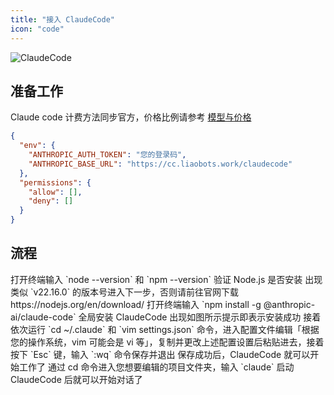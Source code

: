 ```yaml
---
title: "接入 ClaudeCode"
icon: "code"
---
```


![ClaudeCode](/images/API/ClaudeCode/claudecode-icon.png)

## 准备工作

Claude code 计费方法同步官方，价格比例请参考 [模型与价格](/aggregation/Model-Price.mdx)

```json settings.json {2,3}
{
  "env": {
    "ANTHROPIC_AUTH_TOKEN": "您的登录码",
    "ANTHROPIC_BASE_URL": "https://cc.liaobots.work/claudecode"
  },
  "permissions": {
    "allow": [],
    "deny": []
  }
}
```

## 流程

<Steps>
  <Step title="第一步">
    <Card title="验证 Node.js 是否安装" img="/images/API/ClaudeCode/step-1.png">
      打开终端输入 `node --version` 和 `npm --version` 验证 Node.js 是否安装
      出现类似 `v22.16.0` 的版本号进入下一步，否则请前往官网下载 https://nodejs.org/en/download/
    </Card>
  </Step>
  <Step title="第二步">
    <Card title="安装 ClaudeCode" img="/images/API/ClaudeCode/step-2.png">
      打开终端输入 `npm install -g @anthropic-ai/claude-code` 全局安装 ClaudeCode
      出现如图所示提示即表示安装成功
    </Card>
  </Step>
  <Step title="第三步">
    <Card title="编辑配置文件" img="/images/API/ClaudeCode/step-3.png">
      接着依次运行 `cd ~/.claude` 和 `vim settings.json` 命令，进入配置文件编辑「根据您的操作系统，vim 可能会是 vi 等」，复制并更改上述配置设置后粘贴进去，接着按下 `Esc` 键，输入 `:wq` 命令保存并退出
      保存成功后，ClaudeCode 就可以开始工作了
    </Card>
  </Step>
  <Step title="第四步">
    <Card title="启动 ClaudeCode" img="/images/API/ClaudeCode/step-4.png">
      通过 cd 命令进入您想要编辑的项目文件夹，输入 `claude` 启动 ClaudeCode 后就可以开始对话了
    </Card>
  </Step>
</Steps>